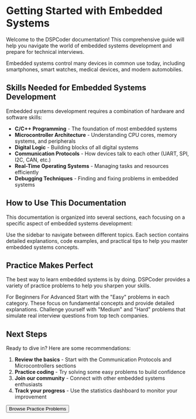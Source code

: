 # Getting Started with Embedded Systems

Welcome to the DSPCoder documentation! This comprehensive guide will help you navigate the world of embedded systems development and prepare for technical interviews.

<Alert title="Did you know?">
  Embedded systems control many devices in common use today, including smartphones, smart watches, medical devices, and modern automobiles.
</Alert>

## Skills Needed for Embedded Systems Development

Embedded systems development requires a combination of hardware and software skills:

- **C/C++ Programming** - The foundation of most embedded systems
- **Microcontroller Architecture** - Understanding CPU cores, memory systems, and peripherals
- **Digital Logic** - Building blocks of all digital systems
- **Communication Protocols** - How devices talk to each other (UART, SPI, I2C, CAN, etc.)
- **Real-Time Operating Systems** - Managing tasks and resources efficiently
- **Debugging Techniques** - Finding and fixing problems in embedded systems

## How to Use This Documentation

This documentation is organized into several sections, each focusing on a specific aspect of embedded systems development:

<Card title="Navigation Tips">
  Use the sidebar to navigate between different topics. Each section contains detailed explanations, code examples, and practical tips to help you master embedded systems concepts.
</Card>

## Practice Makes Perfect

The best way to learn embedded systems is by doing. DSPCoder provides a variety of practice problems to help you sharpen your skills.

<Tabs defaultValue="beginners">
  <TabsList>
    <TabsTrigger value="beginners">For Beginners</TabsTrigger>
    <TabsTrigger value="advanced">For Advanced</TabsTrigger>
  </TabsList>
  <TabsContent value="beginners">
    Start with the "Easy" problems in each category. These focus on fundamental concepts and provide detailed explanations.
  </TabsContent>
  <TabsContent value="advanced">
    Challenge yourself with "Medium" and "Hard" problems that simulate real interview questions from top tech companies.
  </TabsContent>
</Tabs>

## Next Steps

Ready to dive in? Here are some recommendations:

1. **Review the basics** - Start with the Communication Protocols and Microcontrollers sections
2. **Practice coding** - Try solving some easy problems to build confidence
3. **Join our community** - Connect with other embedded systems enthusiasts
4. **Track your progress** - Use the statistics dashboard to monitor your improvement

<Button>Browse Practice Problems</Button>